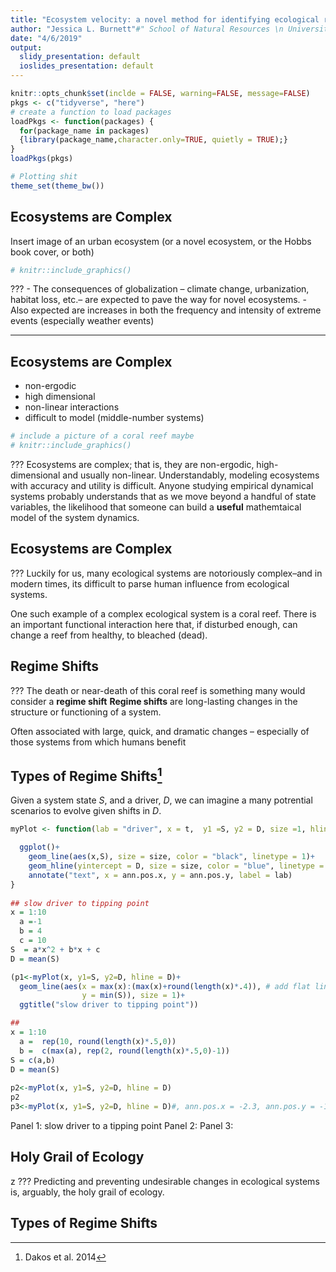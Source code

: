 ```yaml
---
title: "Ecosystem velocity: a novel method for identifying ecological regime changes"
author: "Jessica L. Burnett"#" School of Natural Resources \n University of Nebraska-Lincoln"
date: "4/6/2019"
output:
  slidy_presentation: default
  ioslides_presentation: default
---
```

```r
knitr::opts_chunk$set(inclde = FALSE, warning=FALSE, message=FALSE)
pkgs <- c("tidyverse", "here")
# create a function to load packages
loadPkgs <- function(packages) {
  for(package_name in packages)
  {library(package_name,character.only=TRUE, quietly = TRUE);}
}
loadPkgs(pkgs)

# Plotting shit
theme_set(theme_bw())
```

## Ecosystems are Complex

Insert image of an urban ecosystem (or a novel ecosystem, or the Hobbs book cover, or both)

```r
# knitr::include_graphics()
```
???
- The consequences of globalization -- climate change, urbanization, habitat loss, etc.-- are expected to pave the way for novel ecosystems. 
- Also expected are increases in both the frequency and intensity of  extreme events (especially weather events)

---
## Ecosystems are Complex
- non-ergodic
- high dimensional
- non-linear interactions
- difficult to model (middle-number systems) 

```r
# include a picture of a coral reef maybe
# knitr::include_graphics()
```
???
Ecosystems are complex; that is, they are non-ergodic,  high-dimensional and usually non-linear. Understandably, modeling ecosystems with accuracy and utility is difficult. Anyone studying empirical dynamical systems probably understands that as we move beyond a handful of state variables, the likelihood that someone can build a **useful** mathemtaical model of the system dynamics.

## Ecosystems are Complex

???
Luckily for us, many ecological systems are notoriously complex--and in modern times, its difficult to parse  human influence from ecological systems. 

One such example of a complex ecological system is a coral reef. There is an important functional interaction here that, if disturbed enough, can change a reef from healthy, to bleached (dead).

## Regime Shifts

???
The death or near-death of this coral reef is something many would consider a **regime shift** 
**Regime shifts** are long-lasting changes in the structure or functioning of a system.

Often associated with large, quick, and dramatic changes -- especially of those systems from which humans benefit

## Types of Regime Shifts^[Dakos et al. 2014]

Given a system state $S$, and a driver, $D$, we can imagine a many potrential scenarios to evolve given shifts in $D$. 
```r
myPlot <- function(lab = "driver", x = t,  y1 =S, y2 = D, size =1, hline = D, ann.pos.x = NULL, ann.pos.y = NULL){

  ggplot()+
    geom_line(aes(x,S), size = size, color = "black", linetype = 1)+
    geom_hline(yintercept = D, size = size, color = "blue", linetype = 1)+
    annotate("text", x = ann.pos.x, y = ann.pos.y, label = lab)
}
  
## slow driver to tipping point
x = 1:10
  a =-1
  b = 4
  c = 10
S  = a*x^2 + b*x + c
D = mean(S)

(p1<-myPlot(x, y1=S, y2=D, hline = D)+ 
  geom_line(aes(x = max(x):(max(x)+round(length(x)*.4)), # add flat line to end  
                y = min(S)), size = 1)+
  ggtitle("slow driver to tipping point"))

## 
x = 1:10
  a =  rep(10, round(length(x)*.5,0))
  b =  c(max(a), rep(2, round(length(x)*.5,0)-1))
S = c(a,b)
D = mean(S)      
    
p2<-myPlot(x, y1=S, y2=D, hline = D)
p2
p3<-myPlot(x, y1=S, y2=D, hline = D)#, ann.pos.x = -2.3, ann.pos.y = -18)

```

Panel 1: slow driver to a tipping point
Panel 2:
Panel 3: 

<!-- Characteristics  -->
<!-- 1. at least two 'stable' states, stable of ecologically relevant time scale -->
<!-- 2. states are reinforce through some negative feedback -->
<!-- 3.  -->


## Holy Grail of Ecology
z
???
Predicting and preventing undesirable changes in ecological systems is, arguably, the holy grail of ecology.

<!-- For example, headlining the news in recent years is the expected death of hte Great Barrier Reef in near-shore Australia -- coral ecologists warn that -->

<!-- Although the number of interactions within a reef is often high -->
<!-- The negative feedback loops which we believe maintain coral reefs as *healthy*, as we suggest, are the relationship between algae and algae-eating fauna.x -->

## Types of Regime Shifts
